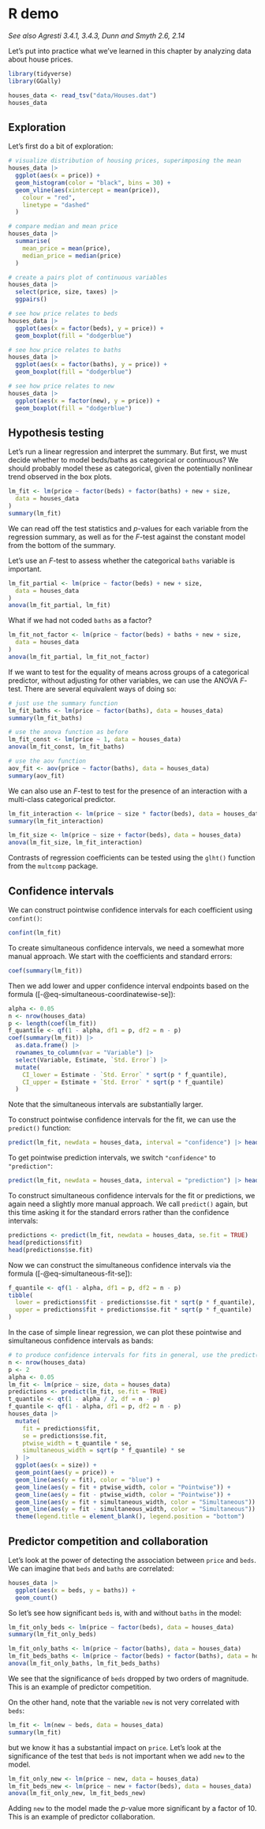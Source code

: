 # R demo

*See also Agresti 3.4.1, 3.4.3, Dunn and Smyth 2.6, 2.14*

Let's put into practice what we've learned in this chapter by analyzing data about house prices.

```r
library(tidyverse)
library(GGally)

houses_data <- read_tsv("data/Houses.dat")
houses_data
```

## Exploration

Let's first do a bit of exploration:

```r
# visualize distribution of housing prices, superimposing the mean
houses_data |>
  ggplot(aes(x = price)) +
  geom_histogram(color = "black", bins = 30) +
  geom_vline(aes(xintercept = mean(price)),
    colour = "red",
    linetype = "dashed"
  )
```

```r
# compare median and mean price
houses_data |>
  summarise(
    mean_price = mean(price),
    median_price = median(price)
  )
```

```r
# create a pairs plot of continuous variables
houses_data |>
  select(price, size, taxes) |>
  ggpairs()
```

```r
# see how price relates to beds
houses_data |>
  ggplot(aes(x = factor(beds), y = price)) +
  geom_boxplot(fill = "dodgerblue")
```

```r
# see how price relates to baths
houses_data |>
  ggplot(aes(x = factor(baths), y = price)) +
  geom_boxplot(fill = "dodgerblue")
```

```r
# see how price relates to new
houses_data |>
  ggplot(aes(x = factor(new), y = price)) +
  geom_boxplot(fill = "dodgerblue")
```

## Hypothesis testing

Let's run a linear regression and interpret the summary. But first, we must decide whether to model beds/baths as categorical or continuous? We should probably model these as categorical, given the potentially nonlinear trend observed in the box plots.

```r
lm_fit <- lm(price ~ factor(beds) + factor(baths) + new + size,
  data = houses_data
)
summary(lm_fit)
```

We can read off the test statistics and $p$-values for each variable from the regression summary, as well as for the $F$-test against the constant model from the bottom of the summary.

Let's use an $F$-test to assess whether the categorical `baths` variable is important.

```r
lm_fit_partial <- lm(price ~ factor(beds) + new + size,
  data = houses_data
)
anova(lm_fit_partial, lm_fit)
```

What if we had not coded `baths` as a factor?

```r
lm_fit_not_factor <- lm(price ~ factor(beds) + baths + new + size,
  data = houses_data
)
anova(lm_fit_partial, lm_fit_not_factor)
```

If we want to test for the equality of means across groups of a categorical predictor, without adjusting for other variables, we can use the ANOVA $F$-test. There are several equivalent ways of doing so:

```r
# just use the summary function
lm_fit_baths <- lm(price ~ factor(baths), data = houses_data)
summary(lm_fit_baths)

# use the anova function as before
lm_fit_const <- lm(price ~ 1, data = houses_data)
anova(lm_fit_const, lm_fit_baths)

# use the aov function
aov_fit <- aov(price ~ factor(baths), data = houses_data)
summary(aov_fit)
```

We can also use an $F$-test to test for the presence of an interaction with a multi-class categorical predictor.

```r
lm_fit_interaction <- lm(price ~ size * factor(beds), data = houses_data)
summary(lm_fit_interaction)

lm_fit_size <- lm(price ~ size + factor(beds), data = houses_data)
anova(lm_fit_size, lm_fit_interaction)
```

Contrasts of regression coefficients can be tested using the `glht()` function from the `multcomp` package.

## Confidence intervals

We can construct pointwise confidence intervals for each coefficient using `confint()`:

```r
confint(lm_fit)
```

To create simultaneous confidence intervals, we need a somewhat more manual approach. We start with the coefficients and standard errors:

```r
coef(summary(lm_fit))
```

Then we add lower and upper confidence interval endpoints based on the formula ([-@eq-simultaneous-coordinatewise-se]):

```r
alpha <- 0.05
n <- nrow(houses_data)
p <- length(coef(lm_fit))
f_quantile <- qf(1 - alpha, df1 = p, df2 = n - p)
coef(summary(lm_fit)) |>
  as.data.frame() |>
  rownames_to_column(var = "Variable") |>
  select(Variable, Estimate, `Std. Error`) |>
  mutate(
    CI_lower = Estimate - `Std. Error` * sqrt(p * f_quantile),
    CI_upper = Estimate + `Std. Error` * sqrt(p * f_quantile)
  )
```

Note that the simultaneous intervals are substantially larger.

To construct pointwise confidence intervals for the fit, we can use the `predict()` function:

```r
predict(lm_fit, newdata = houses_data, interval = "confidence") |> head()
```

To get pointwise prediction intervals, we switch `"confidence"` to `"prediction"`:

```r
predict(lm_fit, newdata = houses_data, interval = "prediction") |> head()
```

To construct simultaneous confidence intervals for the fit or predictions, we again need a slightly more manual approach. We call `predict()` again, but this time asking it for the standard errors rather than the confidence intervals:

```r
predictions <- predict(lm_fit, newdata = houses_data, se.fit = TRUE)
head(predictions$fit)
head(predictions$se.fit)
```

Now we can construct the simultaneous confidence intervals via the formula ([-@eq-simultaneous-fit-se]):

```r
f_quantile <- qf(1 - alpha, df1 = p, df2 = n - p)
tibble(
  lower = predictions$fit - predictions$se.fit * sqrt(p * f_quantile),
  upper = predictions$fit + predictions$se.fit * sqrt(p * f_quantile)
)
```

In the case of simple linear regression, we can plot these pointwise and simultaneous confidence intervals as bands:

```r
# to produce confidence intervals for fits in general, use the predict() function
n <- nrow(houses_data)
p <- 2
alpha <- 0.05
lm_fit <- lm(price ~ size, data = houses_data)
predictions <- predict(lm_fit, se.fit = TRUE)
t_quantile <- qt(1 - alpha / 2, df = n - p)
f_quantile <- qf(1 - alpha, df1 = p, df2 = n - p)
houses_data |>
  mutate(
    fit = predictions$fit,
    se = predictions$se.fit,
    ptwise_width = t_quantile * se,
    simultaneous_width = sqrt(p * f_quantile) * se
  ) |>
  ggplot(aes(x = size)) +
  geom_point(aes(y = price)) +
  geom_line(aes(y = fit), color = "blue") +
  geom_line(aes(y = fit + ptwise_width, color = "Pointwise")) +
  geom_line(aes(y = fit - ptwise_width, color = "Pointwise")) +
  geom_line(aes(y = fit + simultaneous_width, color = "Simultaneous")) +
  geom_line(aes(y = fit - simultaneous_width, color = "Simultaneous")) +
  theme(legend.title = element_blank(), legend.position = "bottom")
```

## Predictor competition and collaboration

Let's look at the power of detecting the association between `price` and `beds`. We can imagine that `beds` and `baths` are correlated:

```r
houses_data |>
  ggplot(aes(x = beds, y = baths)) +
  geom_count()
```

So let's see how significant `beds` is, with and without `baths` in the model:

```r
lm_fit_only_beds <- lm(price ~ factor(beds), data = houses_data)
summary(lm_fit_only_beds)
```

```r
lm_fit_only_baths <- lm(price ~ factor(baths), data = houses_data)
lm_fit_beds_baths <- lm(price ~ factor(beds) + factor(baths), data = houses_data)
anova(lm_fit_only_baths, lm_fit_beds_baths)
```

We see that the significance of `beds` dropped by two orders of magnitude. This is an example of predictor competition.

On the other hand, note that the variable `new` is not very correlated with `beds`:

```r
lm_fit <- lm(new ~ beds, data = houses_data)
summary(lm_fit)
```

but we know it has a substantial impact on `price`. Let's look at the significance of the test that `beds` is not important when we add `new` to the model.

```r
lm_fit_only_new <- lm(price ~ new, data = houses_data)
lm_fit_beds_new <- lm(price ~ new + factor(beds), data = houses_data)
anova(lm_fit_only_new, lm_fit_beds_new)
```

Adding `new` to the model made the $p$-value more significant by a factor of 10. This is an example of predictor collaboration.
